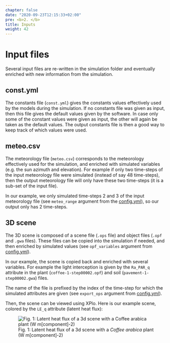 ```yaml
---
chapter: false
date: "2020-09-23T12:15:33+02:00"
pre: <b>2. </b>
title: Inputs
weight: 42
---
```


# Input files

Several input files are re-written in the simulation folder and eventually enriched with new information from the simulation.

## const.yml

The constants file (`const.yml`) gives the constants values effectively used by the models during the simulation. If no constants file was given as input, then this file gives the default values given by the software. In case only some of the constant values were given as input, the other will again be taken as the default values. The output constants file is then a good way to keep track of which values were used.

## meteo.csv

The meteorology file (`meteo.csv`) corresponds to the meteorology effectively used for the simulation, and enriched with simulated variables (e.g. the sun azimuth and elevation). For example if only two time-steps of the input meteorology file were simulated (instead of say 48 time-steps), then the output meteorology file will only have these two time-steps (it is a sub-set of the input file).

In our example, we only simulated time-steps 2 and 3 of the input meteorology file (see `meteo_range` argument from the [config.yml](../../3-inputs/2-general_config/)), so our output only has 2 time-steps. 

## 3D scene

The 3D scene is composed of a scene file (`.ops` file) and object files (`.opf` and `.gwa` files). These files can be copied into the simulation if needed, and then enriched by simulated values (see `opf_variables` argument from [config.yml](../../3-inputs/2-general_config/)).  

In our example, the scene is copied back and enriched with several variables. For example the light interception is given by the `Ra_PAR_q` attribute in the plant (`coffee-1-step00002.opf`) and soil (`pavement-1-step00002.gwa`) files.

The name of the file is prefixed by the index of the time-step for which the simulated attributes are given (see `export_ops` argument from [config.yml](../../3-inputs/2-general_config/)). 

Then, the scene can be viewed using XPlo. Here is our example scene, colored by the `LE_q` attribute (latent heat flux):

![Fig. 1: Latent heat flux of a 3d scene with a *Coffee arabica* plant (W m[component]-2)](/images/coffee_LE_q.png)

